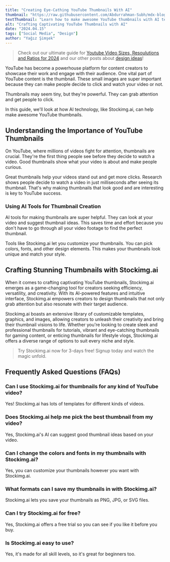 ```yaml
---
title: "Creating Eye-Cathing YouTube Thumbnails With AI"
thumbnail: "https://raw.githubusercontent.com/Abdurrahman-Subh/mdx-blog/main/images/youtuber.png"
textThumbnail: "Learn how to make awesome YouTube thumbnails with AI technology. Stockimg.ai makes it easy to create unique and eye-catching thumbnails that get more clicks and views. Try it for free and see the difference!"
alt: "Crafting Captivating YouTube Thumbnails with AI"
date: "2024.04.15"
tags: ["Social Media", "Design"]
author: "Yağız Şimşek"
---
```


<CustomImage
    src="https://raw.githubusercontent.com/Abdurrahman-Subh/mdx-blog/main/images/youtuber.png"
    alt="Crafting Captivating YouTube Thumbnails with AI"
/>

> Check out our ultimate guide for [Youtube Video Sizes, Resoulutions and Ratios for 2024](https://stockimg.ai/blog/social-media/youtube-post-sizes-and-ratios) and our other posts about [design ideas](https://stockimg.ai/blog/design)!

YouTube has become a powerhouse platform for content creators to showcase their work and engage with their audience. One vital part of YouTube content is the thumbnail. These small images are super important because they can make people decide to click and watch your video or not.

Thumbnails may seem tiny, but they're powerful. They can grab attention and get people to click.

In this guide, we'll look at how AI technology, like Stockimg.ai, can help make awesome YouTube thumbnails.

## Understanding the Importance of YouTube Thumbnails

On YouTube, where millions of videos fight for attention, thumbnails are crucial. They're the first thing people see before they decide to watch a video. Good thumbnails show what your video is about and make people curious.

Great thumbnails help your videos stand out and get more clicks. Research shows people decide to watch a video in just milliseconds after seeing its thumbnail. That's why making thumbnails that look good and are interesting is key to YouTube success.

### Using AI Tools for Thumbnail Creation

<CustomImage
    src="https://media.stockimg.ai/image/KCO6La3-Hbji.png"
    alt="Using AI Tools for Thumbnail Creation"
/>

AI tools for making thumbnails are super helpful. They can look at your video and suggest thumbnail ideas. This saves time and effort because you don't have to go through all your video footage to find the perfect thumbnail.

Tools like Stockimg.ai let you customize your thumbnails. You can pick colors, fonts, and other design elements. This makes your thumbnails look unique and match your style.

## Crafting Stunning Thumbnails with Stockimg.ai

When it comes to crafting captivating YouTube thumbnails, Stockimg.ai emerges as a game-changing tool for creators seeking efficiency, versatility, and creativity. With its AI-powered features and intuitive interface, Stockimg.ai empowers creators to design thumbnails that not only grab attention but also resonate with their target audience.

Stockimg.ai boasts an extensive library of customizable templates, graphics, and images, allowing creators to unleash their creativity and bring their thumbnail visions to life. Whether you're looking to create sleek and professional thumbnails for tutorials, vibrant and eye-catching thumbnails for gaming content, or enticing thumbnails for lifestyle vlogs, Stockimg.ai offers a diverse range of options to suit every niche and style.

> Try Stockimg.ai now for 3-days free! Signup today and watch the magic unfold.

## Frequently Asked Questions (FAQs)


### Can I use Stockimg.ai for thumbnails for any kind of YouTube video?

Yes! Stockimg.ai has lots of templates for different kinds of videos.

### Does Stockimg.ai help me pick the best thumbnail from my video?

Yes, Stockimg.ai's AI can suggest good thumbnail ideas based on your video.

### Can I change the colors and fonts in my thumbnails with Stockimg.ai?

Yes, you can customize your thumbnails however you want with Stockimg.ai.

### What formats can I save my thumbnails in with Stockimg.ai?

Stockimg.ai lets you save your thumbnails as PNG, JPG, or SVG files.

### Can I try Stockimg.ai for free?

Yes, Stockimg.ai offers a free trial so you can see if you like it before you buy.

### Is Stockimg.ai easy to use?

Yes, it's made for all skill levels, so it's great for beginners too.